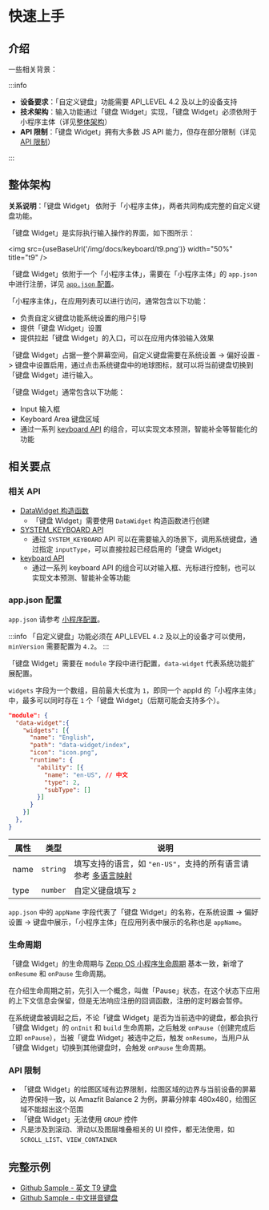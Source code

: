 
# 快速上手

## 介绍

一些相关背景：

:::info

- **设备要求**：「自定义键盘」功能需要 API_LEVEL 4.2 及以上的设备支持
- **技术架构**：输入功能通过「键盘 Widget」实现，「键盘 Widget」必须依附于小程序主体（详见[整体架构](#整体架构)）
- **API 限制**：「键盘 Widget」拥有大多数 JS API 能力，但存在部分限制（详见[API 限制](#api-限制)）

:::

## 整体架构

**关系说明**：「键盘 Widget」 依附于「小程序主体」，两者共同构成完整的自定义键盘功能。

「键盘 Widget」是实际执行输入操作的界面，如下图所示：

<img src={useBaseUrl('/img/docs/keyboard/t9.png')} width="50%" title="t9" />

「键盘 Widget」依附于一个「小程序主体」，需要在「小程序主体」的 `app.json` 中进行注册，详见 [`app.json` 配置](#appjson-配置)。

「小程序主体」，在应用列表可以进行访问，通常包含以下功能：

- 负责自定义键盘功能系统设置的用户引导
- 提供「键盘 Widget」设置
- 提供拉起「键盘 Widget」的入口，可以在应用内体验输入效果

「键盘 Widget」占据一整个屏幕空间，自定义键盘需要在系统设置 -> 偏好设置 -> 键盘中设置启用，通过点击系统键盘中的地球图标，就可以将当前键盘切换到「键盘 Widget」进行输入。

「键盘 Widget」通常包含以下功能：

- Input 输入框
- Keyboard Area 键盘区域
- 通过一系列 [keyboard API](../../reference/device-app-api/newAPI/ui/keyboard.mdx) 的组合，可以实现文本预测，智能补全等智能化的功能

## 相关要点

### 相关 API

- [DataWidget 构造函数](../../reference/device-app-api/newAPI/global/DataWidget.mdx)
  - 「键盘 Widget」需要使用 `DataWidget` 构造函数进行创建
- [SYSTEM_KEYBOARD API](../../reference/device-app-api/newAPI/ui/widget/SYSTEM_KEYBOARD.mdx)
  - 通过 `SYSTEM_KEYBOARD` API 可以在需要输入的场景下，调用系统键盘，通过指定 `inputType`，可以直接拉起已经启用的「键盘 Widget」
- [keyboard API](../../reference/device-app-api/newAPI/ui/keyboard.mdx)
  - 通过一系列 keyboard API 的组合可以对输入框、光标进行控制，也可以实现文本预测、智能补全等功能

### app.json 配置

`app.json` 请参考 [小程序配置](../../reference/app-json.mdx)。

:::info
「自定义键盘」功能必须在 API_LEVEL `4.2` 及以上的设备才可以使用，`minVersion` 需要配置为 `4.2`。
:::

「键盘 Widget」需要在 `module` 字段中进行配置，`data-widget` 代表系统功能扩展配置。

`widgets` 字段为一个数组，目前最大长度为 `1`，即同一个 appId 的「小程序主体」中，最多可以同时存在 `1` 个「键盘 Widget」（后期可能会支持多个）。

```json
"module": {
  "data-widget":{
    "widgets": [{
      "name": "English",
      "path": "data-widget/index",
      "icon": "icon.png",
      "runtime": {
        "ability": [{
          "name": "en-US", // 中文
          "type": 2,
          "subType": []
        }]
      }
    }]
  },
}
```

| 属性    | 类型            | 说明                                                                                      |
| ------- | --------------- | ----------------------------------------------------------------------------------------- |
| name | `string` | 填写支持的语言，如 `"en-US"`，支持的所有语言请参考 [多语言映射](../../reference/related-resources/language-list.mdx) |
| type    | `number`        | 自定义键盘填写 `2`                                                  |

`app.json` 中的 `appName` 字段代表了「键盘 Widget」的名称，在系统设置 -> 偏好设置 -> 键盘中展示，「小程序主体」在应用列表中展示的名称也是 `appName`。

### 生命周期

「键盘 Widget」的生命周期与 [Zepp OS 小程序生命周期](../../guides/framework/device/life-cycle.md) 基本一致，新增了 `onResume` 和 `onPause` 生命周期。

在介绍生命周期之前，先引入一个概念，叫做「Pause」状态，在这个状态下应用的上下文信息会保留，但是无法响应注册的回调函数，注册的定时器会暂停。

在系统键盘被调起之后，不论「键盘 Widget」是否为当前选中的键盘，都会执行「键盘 Widget」的 `onInit` 和 `build` 生命周期，之后触发 `onPause`（创建完成后立即 `onPause`），当被「键盘 Widget」被选中之后，触发 `onResume`，当用户从「键盘 Widget」切换到其他键盘时，会触发 `onPause` 生命周期。

### API 限制

- 「键盘 Widget」的绘图区域有边界限制，绘图区域的边界与当前设备的屏幕边界保持一致，以 Amazfit Balance 2 为例，屏幕分辨率 480x480，绘图区域不能超出这个范围
- 「键盘 Widget」无法使用 `GROUP` 控件
- 凡是涉及到滚动、滑动以及图层堆叠相关的 UI 控件，都无法使用，如 `SCROLL_LIST`、`VIEW_CONTAINER`

## 完整示例

- [Github Sample - 英文 T9 键盘](https://github.com/zepp-health/zeppos-samples/tree/feat/api_4.2/application/4.2/t9-keyboard)
- [Github Sample - 中文拼音键盘](https://github.com/zepp-health/zeppos-samples/tree/feat/api_4.2/application/4.2/simple-keyboard)
